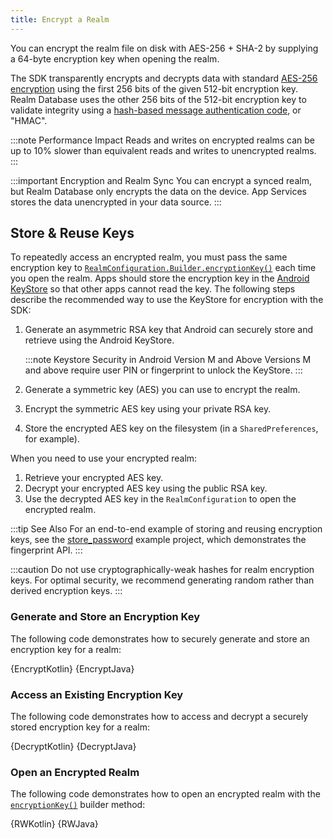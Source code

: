 ```yaml
---
title: Encrypt a Realm
---
```



You can encrypt the realm file on disk with AES-256 +
SHA-2 by supplying a 64-byte encryption key when opening the realm.

The SDK transparently encrypts and decrypts data with standard
[AES-256 encryption](https://en.wikipedia.org/wiki/Advanced_Encryption_Standard)
using the first 256 bits of the given 512-bit encryption key. Realm
Database uses the other 256 bits of the 512-bit encryption key to validate
integrity using a [hash-based message authentication code](https://en.wikipedia.org/wiki/HMAC),
or "HMAC".

:::note Performance Impact
Reads and writes on encrypted realms can be up to 10%
slower than equivalent reads and writes to unencrypted realms.
:::

:::important Encryption and Realm Sync
You can encrypt a synced realm, but Realm Database only encrypts the
data on the device. App Services stores the data unencrypted in your
data source.
:::

## Store & Reuse Keys

To repeatedly access an encrypted realm, you must pass the same
encryption key to [`RealmConfiguration.Builder.encryptionKey()`](https://www.mongodb.com/docs/realm-sdks/java/latest/io/realm/RealmConfiguration.Builder.html#encryptionKey-byte:A-) each
time you open the realm. Apps should store the encryption key in the
[Android KeyStore](https://developer.android.com/training/articles/keystore.html)
so that other apps cannot read the key. The following steps describe the
recommended way to use the KeyStore for encryption with the SDK:

1. Generate an asymmetric RSA key that Android can securely store and
   retrieve using the Android KeyStore.

   :::note Keystore Security in Android Version M and Above
   Versions M and above require user PIN or fingerprint to unlock
   the KeyStore.
   :::

1. Generate a symmetric key (AES) you can use to encrypt the realm.

1. Encrypt the symmetric AES key using your private RSA key.

1. Store the encrypted AES key on the filesystem (in a
   `SharedPreferences`, for example).

When you need to use your encrypted realm:

1. Retrieve your encrypted AES key.
1. Decrypt your encrypted AES key using the public RSA key.
1. Use the decrypted AES key in the `RealmConfiguration` to open the
   encrypted realm.

:::tip See Also
For an end-to-end example of storing and reusing encryption keys, see
the [store_password](https://github.com/realm/realm-java/tree/feature/example/store_password/examples/StoreEncryptionPassword)
example project, which demonstrates the fingerprint API.
:::

:::caution
Do not use cryptographically-weak hashes for realm encryption keys.
For optimal security, we recommend generating random rather than derived
encryption keys.
:::

### Generate and Store an Encryption Key

The following code demonstrates how to securely generate and store an
encryption key for a realm:

<Tabs groupId="java-sdk-languages">
  <TabItem value="kotlin" label="Kotlin">
    <CodeBlock language="kotlin">{EncryptKotlin}</CodeBlock>
  </TabItem>
  <TabItem value="java" label="Java">
    <CodeBlock language="java">{EncryptJava}</CodeBlock>
  </TabItem>
</Tabs>

### Access an Existing Encryption Key

The following code demonstrates how to access and decrypt a securely
stored encryption key for a realm:

<Tabs groupId="java-sdk-languages">
  <TabItem value="kotlin" label="Kotlin">
    <CodeBlock language="kotlin">{DecryptKotlin}</CodeBlock>
  </TabItem>
  <TabItem value="java" label="Java">
    <CodeBlock language="java">{DecryptJava}</CodeBlock>
  </TabItem>
</Tabs>

### Open an Encrypted Realm

The following code demonstrates how to open an encrypted realm with
the [`encryptionKey()`](https://www.mongodb.com/docs/realm-sdks/java/latest/io/realm/mongodb/sync/SyncConfiguration.Builder.html#encryptionKey-byte:A-)
builder method:

<Tabs groupId="java-sdk-languages">
  <TabItem value="kotlin" label="Kotlin">
    <CodeBlock language="kotlin">{RWKotlin}</CodeBlock>
  </TabItem>
  <TabItem value="java" label="Java">
    <CodeBlock language="java">{RWJava}</CodeBlock>
  </TabItem>
</Tabs>
